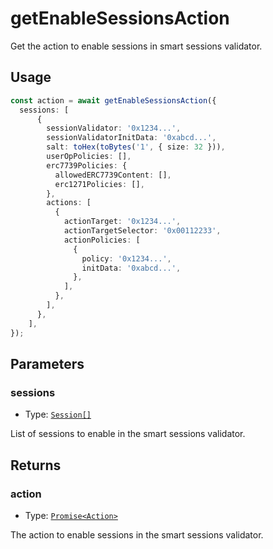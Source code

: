 # getEnableSessionsAction

Get the action to enable sessions in smart sessions validator.

## Usage

```typescript copy
const action = await getEnableSessionsAction({
  sessions: [
      {
        sessionValidator: '0x1234...',
        sessionValidatorInitData: '0xabcd...',
        salt: toHex(toBytes('1', { size: 32 })),
        userOpPolicies: [],
        erc7739Policies: {
          allowedERC7739Content: [],
          erc1271Policies: [],
        },
        actions: [
          {
            actionTarget: '0x1234...',
            actionTargetSelector: '0x00112233',
            actionPolicies: [
              {
                policy: '0x1234...',
                initData: '0xabcd...',
              },
            ],
          },
        ],
      },
    ],
});
```

## Parameters

### sessions

- Type: [`Session[]`](/module-sdk/glossary/types#session)

List of sessions to enable in the smart sessions validator.

## Returns

### action

- Type: [`Promise<Action>`](/module-sdk/glossary/types#action)

The action to enable sessions in the smart sessions validator.